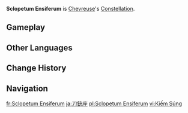 {{Constellation Overview Infobox
|image       = Sclopetum Ensiferum
|character   = Chevreuse
|meaning     = Sword-Bearing Rifle
}}
'''Sclopetum Ensiferum''' is [[Chevreuse]]'s [[Constellation]].

==Gameplay==
{{Constellation Table|Chevreuse}}

==Other Languages==
{{Other Languages
|en       = Sclopetum Ensiferum
|en_lang  = la
|en_tl    = Sword-Bearing Rifle
|zhs      = 剑铳座
|zhs_rm   = Jiànchòng-zuò
|zht      = 劍銃座
|zht_rm   = Jiànchòng-zuò
|zh_tl    = Sword Gun Constellation
|ja       = 刀銃座
|ja_rm    = Toujuu-za
|ja_tl    = Sword Gun Constellation
|ko       = 총검<->자리
|ko_tl    = Bayonet Constellation
|es       = Sclopetum Ensiferum
|fr       = Sclopetum Ensiferum
|ru       = Мушкет
|ru_tl    = Musket
|th       = Sclopetum Ensiferum
|vi       = {{tt|Cung|宮}} {{tt|Kiếm Súng|劍銃}}
|vi_tl    = 
|de       = Sclopetum Ensiferum
|id       = Sclopetum Ensiferum
|pt       = Sclopetum Ensiferum
|tr       = Tüfekli Avcı
|tr_tl    = Rifled Huntress
|it       = Sclopetum Ensiferum
}}

==Change History==
{{Change History|4.3}}

==Navigation==
{{Constellation Navbox}}

[[fr:Sclopetum Ensiferum]]
[[ja:刀銃座]]
[[pl:Sclopetum Ensiferum]]
[[vi:Kiếm Súng]]